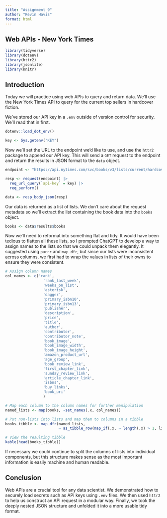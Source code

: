 ```yaml
---
title: "Assignment 9"
author: "Kevin Havis"
format: html
---
```


## Web APIs - New York Times

```r
library(tidyverse)
library(dotenv)
library(httr2)
library(jsonlite)
library(knitr)
```

## Introduction

Today we will practice using web APIs to query and return data. We'll use the New York Times API to query for the current top sellers in hardcover fiction.

We've stored our API key in a `.env` outside of version control for security. We'll read that in first.

```r
dotenv::load_dot_env()

key <- Sys.getenv("KEY")

```

Now we'll set the URL to the endpoint we'd like to use, and use the `httr2` package to append our API key. This will send a `GET` request to the endpoint and return the results in JSON format to the `data` object.

```r
endpoint <- "https://api.nytimes.com/svc/books/v3/lists/current/hardcover-fiction.json"

resp <- request(endpoint) |>
  req_url_query(`api-key` = key) |>
  req_perform()

data <- resp_body_json(resp)

```

Our data is returned as a list of lists. We don't care about the request metadata so we'll extract the list containing the book data into the `books` object.

```r
books <- data$results$books
```

Now we'll need to reformat into something flat and tidy. It would have been tedious to flatten all these lists, so I prompted ChatGPT to develop a way to assign names to the lists so that we could unpack them elegantly. It suggested using `purrr` and `map_dfr`, but since our lists were inconsistent across columns, we first had to wrap the values in lists of their owns to ensure they were consistent.

```r
# Assign column names
col_names <- c('rank',
                 'rank_last_week',
                 'weeks_on_list',
                 'asterisk',
                 'dagger',
                 'primary_isbn10',
                 'primary_isbn13',
                 'publisher',
                 'description',
                 'price',
                 'title',
                 'author',
                 'contributor',
                 'contributor_note',
                 'book_image',
                 'book_image_width',
                 'book_image_height',
                 'amazon_product_url',
                 'age_group',
                 'book_review_link',
                 'first_chapter_link',
                 'sunday_review_link',
                 'article_chapter_link',
                 'isbns',
                 'buy_links',
                 'book_uri'
                 )

# Map each column to the column names for further manipulation
named_lists <- map(books, ~set_names(.x, col_names))

# Put non-lists into lists and map them to columns in a tibble
books_tibble <- map_dfr(named_lists,
                        ~ as_tibble_row(map_if(.x, ~ length(.x) > 1, list)))

# View the resulting tibble
kable(head(books_tibble))

```

If necessary we could continue to split the columns of lists into individual components, but this structure makes sense as the most important information is easily machine and human readable.

## Conclusion

Web APIs are a crucial tool for any data scientist. We demonstrated how to securely load secrets such as API keys using `.env` files. We then used `httr2` to help us construct an API request in a modular way. Finally, we took the deeply nested JSON structure and unfolded it into a more usable tidy format.
